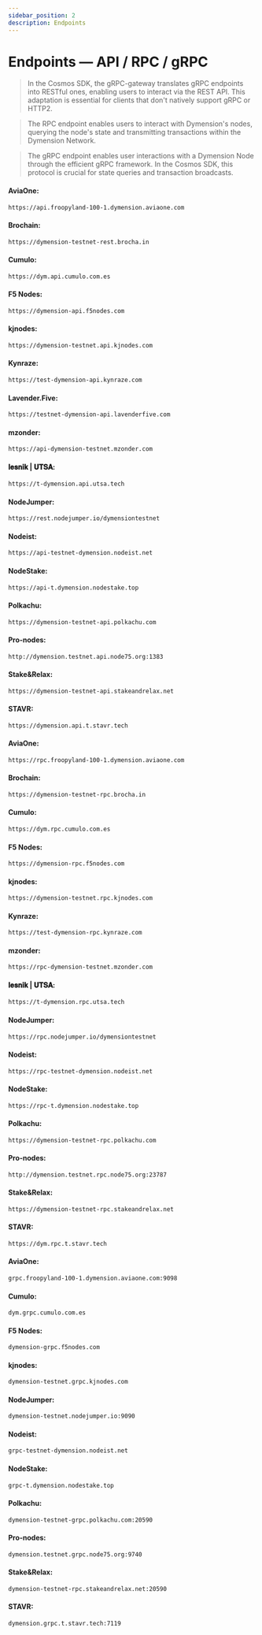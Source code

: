 ```yaml
---
sidebar_position: 2
description: Endpoints
---
```



# Endpoints — API / RPC / gRPC

> In the Cosmos SDK, the gRPC-gateway translates gRPC endpoints into RESTful ones, enabling users to interact via the REST API. This adaptation is essential for clients that don't natively support gRPC or HTTP2.

> The RPC endpoint enables users to interact with Dymension's nodes, querying the node's state and transmitting transactions within the Dymension Network.

> The gRPC endpoint enables user interactions with a Dymension Node through the efficient gRPC framework. In the Cosmos SDK, this protocol is crucial for state queries and transaction broadcasts.

<Tabs>
  <TabItem value="api" label="API" default>

#### AviaOne:
```bash 
https://api.froopyland-100-1.dymension.aviaone.com
```

#### Brochain: 
```bash 
https://dymension-testnet-rest.brocha.in
```

#### Cumulo:
```bash
https://dym.api.cumulo.com.es
```

#### F5 Nodes:
```bash
https://dymension-api.f5nodes.com
```

#### kjnodes:
```bash
https://dymension-testnet.api.kjnodes.com
```

#### Kynraze:
```bash
https://test-dymension-api.kynraze.com
```

#### Lavender.Five:
```bash
https://testnet-dymension-api.lavenderfive.com
```

#### mzonder:
```bash
https://api-dymension-testnet.mzonder.com
```

#### 𝐥𝐞𝐬𝐧𝐢𝐤 | 𝐔𝐓𝐒𝐀:
```bash
https://t-dymension.api.utsa.tech
```

#### NodeJumper:
```bash
https://rest.nodejumper.io/dymensiontestnet
```

#### Nodeist:
```bash
https://api-testnet-dymension.nodeist.net
```

#### NodeStake:
```bash
https://api-t.dymension.nodestake.top
```

#### Polkachu:
```bash
https://dymension-testnet-api.polkachu.com
```

#### Pro-nodes:
```bash
http://dymension.testnet.api.node75.org:1383
```

#### Stake&Relax:
```bash
https://dymension-testnet-api.stakeandrelax.net
```

#### STAVR:
```bash
https://dymension.api.t.stavr.tech
```


  </TabItem>
  <TabItem value="rpc" label="RPC">

#### AviaOne:
```bash 
https://rpc.froopyland-100-1.dymension.aviaone.com
```

#### Brochain: 
```bash 
https://dymension-testnet-rpc.brocha.in
```

#### Cumulo:
```bash
https://dym.rpc.cumulo.com.es
```

#### F5 Nodes:
```bash
https://dymension-rpc.f5nodes.com
```

#### kjnodes:
```bash
https://dymension-testnet.rpc.kjnodes.com
```

#### Kynraze:
```bash
https://test-dymension-rpc.kynraze.com
```

#### mzonder:
```bash
https://rpc-dymension-testnet.mzonder.com
```

#### 𝐥𝐞𝐬𝐧𝐢𝐤 | 𝐔𝐓𝐒𝐀:
```bash
https://t-dymension.rpc.utsa.tech
```

#### NodeJumper:
```bash
https://rpc.nodejumper.io/dymensiontestnet
```

#### Nodeist:
```bash
https://rpc-testnet-dymension.nodeist.net
```

#### NodeStake:
```bash
https://rpc-t.dymension.nodestake.top
```

#### Polkachu:
```bash
https://dymension-testnet-rpc.polkachu.com
```

#### Pro-nodes:
```bash
http://dymension.testnet.rpc.node75.org:23787
```

#### Stake&Relax:
```bash
https://dymension-testnet-rpc.stakeandrelax.net
```

#### STAVR:
```bash
https://dym.rpc.t.stavr.tech
```

  </TabItem>
  <TabItem value="grpc" label="gRPC">

#### AviaOne: 
```bash 
grpc.froopyland-100-1.dymension.aviaone.com:9098
```

#### Cumulo:
```bash
dym.grpc.cumulo.com.es
```

#### F5 Nodes:
```bash
dymension-grpc.f5nodes.com
```

#### kjnodes:
```bash
dymension-testnet.grpc.kjnodes.com
```

#### NodeJumper:
```bash
dymension-testnet.nodejumper.io:9090
```

#### Nodeist:
```bash
grpc-testnet-dymension.nodeist.net
```

#### NodeStake:
```bash
grpc-t.dymension.nodestake.top
```

#### Polkachu:
```bash
dymension-testnet-grpc.polkachu.com:20590
```

#### Pro-nodes:
```bash
dymension.testnet.grpc.node75.org:9740
```

#### Stake&Relax:
```bash
dymension-testnet-rpc.stakeandrelax.net:20590
```

#### STAVR:
```bash
dymension.grpc.t.stavr.tech:7119
```

  </TabItem>
</Tabs>
